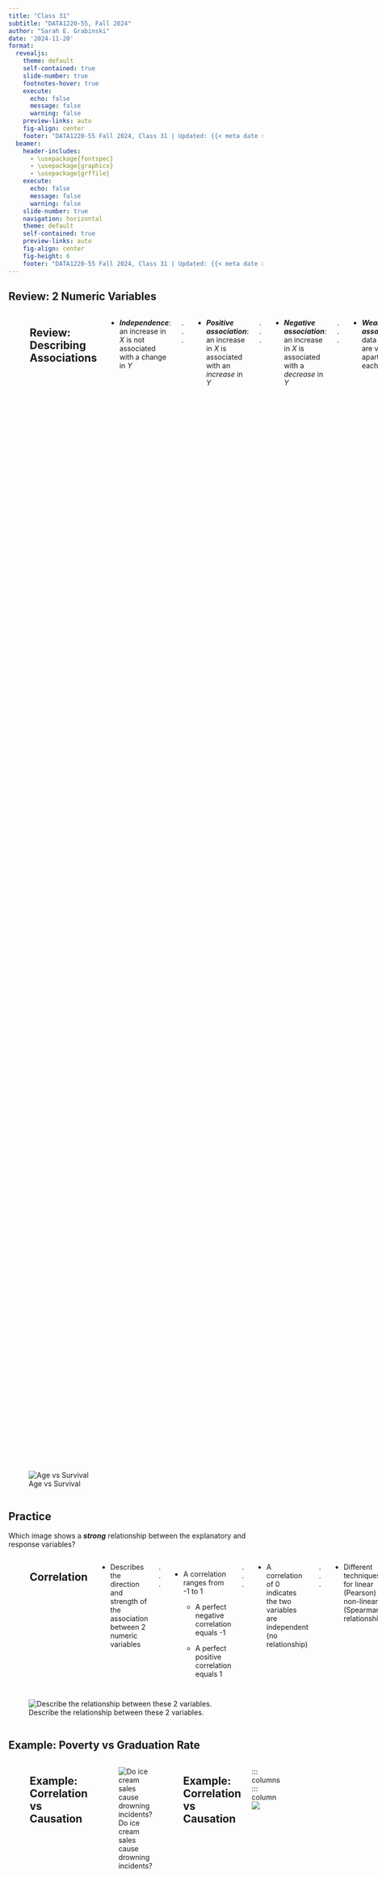 ```yaml
---
title: "Class 31"
subtitle: "DATA1220-55, Fall 2024"
author: "Sarah E. Grabinski"
date: '2024-11-20'
format:
  revealjs: 
    theme: default
    self-contained: true
    slide-number: true
    footnotes-hover: true
    execute:
      echo: false
      message: false
      warning: false
    preview-links: auto
    fig-align: center
    footer: "DATA1220-55 Fall 2024, Class 31 | Updated: {{< meta date >}} |  [Canvas](https://canvas.jcu.edu/courses/36290) | [Campuswire](https://campuswire.com/c/G6427C531/feed)"
  beamer:
    header-includes: 
      - \usepackage{fontspec}
      - \usepackage{graphicx}
      - \usepackage{grffile}
    execute:
      echo: false
      message: false
      warning: false
    slide-number: true
    navigation: horizontal
    theme: default
    self-contained: true
    preview-links: auto
    fig-align: center
    fig-height: 6
    footer: "DATA1220-55 Fall 2024, Class 31 | Updated: {{< meta date >}} |  [Canvas](https://canvas.jcu.edu/courses/36290) | [Campuswire](https://campuswire.com/c/G6427C531/feed)"
---
```


## Review: 2 Numeric Variables {.smaller}

::: columns
::: column
-   Typically visualized using a scatter plot

-   Explanatory/independent/predictor variable on the $X$ axis

-   Response/dependent/outcome variable on the $Y$ axis
:::
::: column
![](https://raw.githubusercontent.com/sarah-grabinski/data1220-55_fall2024/refs/heads/main/slides/class31/scatter-plot-guide.jpg)
:::

## Review: Describing Associations {.smaller}

-   ***Independence***: an increase in $X$ is not associated with a change in $Y$

. . .

-   ***Positive association***: an increase in $X$ is associated with an *increase* in $Y$

. . .

-   ***Negative association***: an increase in $X$ is associated with a *decrease* in $Y$

. . .

-   ***Weak association***: data points are very far apart from each other

. . .

-   ***Strong association***: data points are tightly clustered

## Pratice

Which image shows a ***positive*** relationship between the explanatory and response variables?

::: columns
::: column
![Income vs Education](https://raw.githubusercontent.com/sarah-grabinski/data1220-55_fall2024/refs/heads/main/slides/class31/income-vs-college.png)
:::
::: column
![Age vs Survival](https://raw.githubusercontent.com/sarah-grabinski/data1220-55_fall2024/refs/heads/main/slides/class31/age-vs-survival.png)
:::

## Practice

Which image shows a ***strong*** relationship between the explanatory and response variables?

::: columns
::: column
![](https://raw.githubusercontent.com/sarah-grabinski/data1220-55_fall2024/refs/heads/main/slides/class31/)
:::
::: column
![](https://raw.githubusercontent.com/sarah-grabinski/data1220-55_fall2024/refs/heads/main/slides/class31/)
:::

## Correlation

-   Describes the direction and strength of the association between 2 numeric variables

. . .

-   A correlation ranges from -1 to 1

    -   A perfect negative correlation equals -1
    
    -   A perfect positive correlation equals 1
    
. . .

-   A correlation of 0 indicates the two variables are independent (no relationship)

. . .

-   Different techniques for linear (Pearson) vs non-linear (Spearman) relationships

## Linear vs Non-Linear

![](https://raw.githubusercontent.com/sarah-grabinski/data1220-55_fall2024/refs/heads/main/slides/class31/linear-vs-nonlinear.jpg)

## Interpreting Correlations

![](https://raw.githubusercontent.com/sarah-grabinski/data1220-55_fall2024/refs/heads/main/slides/class31/correlation-examples.svg)

## Example: Poverty vs Graduation Rate

![What's the response variable?](https://raw.githubusercontent.com/sarah-grabinski/data1220-55_fall2024/refs/heads/main/slides/class31/poverty-vs-grad-rate.png)

. . .

***Response Variable: Percent of people in poverty***

## Example: Poverty vs Graduation Rate

![What's the explanatory variable?](https://raw.githubusercontent.com/sarah-grabinski/data1220-55_fall2024/refs/heads/main/slides/class31/poverty-vs-grad-rate.png)

. . .

***Explanatory variable: Percent of people who graduated high school***

## Example: Poverty vs Gradution Rate

![Describe the relationship between these 2 variables.](https://raw.githubusercontent.com/sarah-grabinski/data1220-55_fall2024/refs/heads/main/slides/class31/poverty-vs-grad-rate.png)

. . .

***Correlation: strong, negative***

## Example: Poverty vs Graduation Rate

::: columns
::: column
Which of the following is the most likely correlation?
A. 0.60
B. -0.25
C. -0.75
D. 0.35
:::
::: column
![Describe the relationship between these 2 variables.](https://raw.githubusercontent.com/sarah-grabinski/data1220-55_fall2024/refs/heads/main/slides/class31/poverty-vs-grad-rate.png)
:::

## Example: Poverty vs Graduation Rate

::: columns
::: column
Which of the following is the most likely correlation?
***C.*** ***-0.75***
:::
::: column
![Describe the relationship between these 2 variables.](https://raw.githubusercontent.com/sarah-grabinski/data1220-55_fall2024/refs/heads/main/slides/class31/poverty-vs-grad-rate.png)
:::






















## Example: Correlation vs Causation

![Do ice cream sales cause drowning incidents?](https://raw.githubusercontent.com/sarah-grabinski/data1220-55_fall2024/refs/heads/main/slides/class31/ice-cream-sales.png)

## Example: Correlation vs Causation {.smaller}

::: columns
::: column
![](https://raw.githubusercontent.com/sarah-grabinski/data1220-55_fall2024/refs/heads/main/slides/class31/ice-cream-sales.png)
:::
::: column
-   As ice cream sales increase, the number of drownings increases

. . .

-   Strong, positive correlation

. . .

-   High temperatures increase both ice cream consumption and the number of people swimming
:::

